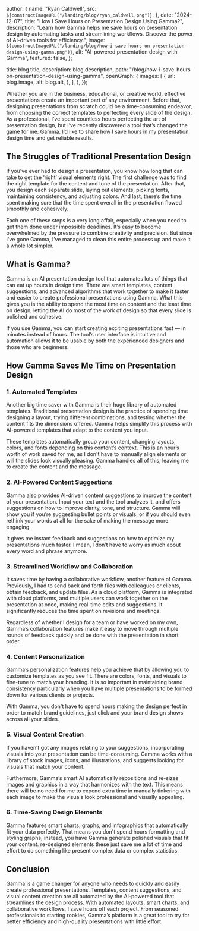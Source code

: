 
  author: {
    name: "Ryan Caldwell",
    src: `${constructImageURL("/landing/blog/ryan_caldwell.png")}`,
  },
  date: "2024-12-07",
  title: "How I Save Hours on Presentation Design Using Gamma?",
  description:
    "Learn how Gamma helps me save hours on presentation design by automating tasks and streamlining workflows. Discover the power of AI-driven tools for efficiency.",
  image: `${constructImageURL("/landing/blog/how-i-save-hours-on-presentation-design-using-gamma.png")}`,
  alt: "AI-powered presentation design with Gamma",
  featured: false,
};

  title: blog.title,
  description: blog.description,
  path: "/blog/how-i-save-hours-on-presentation-design-using-gamma",
  openGraph: {
    images: [
      {
        url: blog.image,
        alt: blog.alt,
      },
    ],
  },
});


Whether you are in the business, educational, or creative world, effective presentations create an important part of any environment. Before that, designing presentations from scratch could be a time-consuming endeavor, from choosing the correct templates to perfecting every slide of the design. As a professional, I’ve spent countless hours perfecting the art of presentation design, but I’ve recently discovered a tool that’s changed the game for me: Gamma. I’d like to share how I save hours in my presentation design time and get reliable results.

## The Struggles of Traditional Presentation Design

If you’ve ever had to design a presentation, you know how long that can take to get the ‘right’ visual elements right. The first challenge was to find the right template for the content and tone of the presentation. After that, you design each separate slide, laying out elements, picking fonts, maintaining consistency, and adjusting colors. And last, there’s the time spent making sure that the time spent overall in the presentation flowed smoothly and cohesively.

Each one of these steps is a very long affair, especially when you need to get them done under impossible deadlines. It’s easy to become overwhelmed by the pressure to combine creativity and precision. But since I've gone Gamma, I’ve managed to clean this entire process up and make it a whole lot simpler.

## What is Gamma?

Gamma is an AI presentation design tool that automates lots of things that can eat up hours in design time. There are smart templates, content suggestions, and advanced algorithms that work together to make it faster and easier to create professional presentations using Gamma. What this gives you is the ability to spend the most time on content and the least time on design, letting the AI do most of the work of design so that every slide is polished and cohesive.

If you use Gamma, you can start creating exciting presentations fast — in minutes instead of hours. The tool’s user interface is intuitive and automation allows it to be usable by both the experienced designers and those who are beginners.

## How Gamma Saves Me Time on Presentation Design

### 1. Automated Templates

Another big time saver with Gamma is their huge library of automated templates. Traditional presentation design is the practice of spending time designing a layout, trying different combinations, and testing whether the content fits the dimensions offered. Gamma helps simplify this process with AI-powered templates that adapt to the content you input.

These templates automatically group your content, changing layouts, colors, and fonts depending on this content’s context. This is an hour’s worth of work saved for me, as I don't have to manually align elements or will the slides look visually pleasing. Gamma handles all of this, leaving me to create the content and the message.

### 2. AI-Powered Content Suggestions

Gamma also provides AI-driven content suggestions to improve the content of your presentation. Input your text and the tool analyzes it, and offers suggestions on how to improve clarity, tone, and structure. Gamma will show you if you’re suggesting bullet points or visuals, or if you should even rethink your words at all for the sake of making the message more engaging.

It gives me instant feedback and suggestions on how to optimize my presentations much faster. I mean, I don’t have to worry as much about every word and phrase anymore.

### 3. Streamlined Workflow and Collaboration

It saves time by having a collaborative workflow, another feature of Gamma. Previously, I had to send back and forth files with colleagues or clients, obtain feedback, and update files. As a cloud platform, Gamma is integrated with cloud platforms, and multiple users can work together on the presentation at once, making real-time edits and suggestions. It significantly reduces the time spent on revisions and meetings.

Regardless of whether I design for a team or have worked on my own, Gamma’s collaboration features make it easy to move through multiple rounds of feedback quickly and be done with the presentation in short order.

### 4. Content Personalization

Gamma’s personalization features help you achieve that by allowing you to customize templates as you see fit. There are colors, fonts, and visuals to fine-tune to match your branding. It is so important in maintaining brand consistency particularly when you have multiple presentations to be formed down for various clients or projects.

With Gamma, you don't have to spend hours making the design perfect in order to match brand guidelines, just click and your brand design shows across all your slides.

### 5. Visual Content Creation

If you haven’t got any images relating to your suggestions, incorporating visuals into your presentation can be time-consuming. Gamma works with a library of stock images, icons, and illustrations, and suggests looking for visuals that match your content.

Furthermore, Gamma’s smart AI automatically repositions and re-sizes images and graphics in a way that harmonizes with the text. This means there will be no need for me to expend extra time in manually tinkering with each image to make the visuals look professional and visually appealing.

### 6. Time-Saving Design Elements

Gamma features smart charts, graphs, and infographics that automatically fit your data perfectly. That means you don't spend hours formatting and styling graphs, instead, you have Gamma generate polished visuals that fit your content. re-designed elements these just save me a lot of time and effort to do something like present complex data or complex statistics.

## Conclusion

Gamma is a game changer for anyone who needs to quickly and easily create professional presentations. Templates, content suggestions, and visual content creation are all automated by the AI-powered tool that streamlines the design process. With automated layouts, smart charts, and collaborative workflows, I save hours off each project. From seasoned professionals to starting rookies, Gamma’s platform is a great tool to try for better efficiency and high-quality presentations with little effort.
